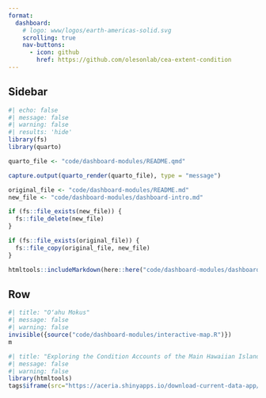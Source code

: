 ```yaml
---
format: 
  dashboard:
    # logo: www/logos/earth-americas-solid.svg
    scrolling: true
    nav-buttons:
      - icon: github
        href: https://github.com/olesonlab/cea-extent-condition
---
```


## Sidebar {.sidebar} 

```r
#| echo: false
#| message: false
#| warning: false
#| results: 'hide'
library(fs)
library(quarto)

quarto_file <- "code/dashboard-modules/README.qmd"

capture.output(quarto_render(quarto_file), type = "message")

original_file <- "code/dashboard-modules/README.md"
new_file <- "code/dashboard-modules/dashboard-intro.md"

if (fs::file_exists(new_file)) {
  fs::file_delete(new_file)
}

if (fs::file_exists(original_file)) {
  fs::file_copy(original_file, new_file)
}
```

```r
htmltools::includeMarkdown(here::here("code/dashboard-modules/dashboard-intro.md"))
```

## Row

```r
#| title: "Oʻahu Mokus"
#| message: false
#| warning: false
invisible({source("code/dashboard-modules/interactive-map.R")})
m
```

```r
#| title: "Exploring the Condition Accounts of the Main Hawaiian Islands: A Data Viewing and Export Tool"
#| message: false
#| warning: false
library(htmltools)
tags$iframe(src="https://aceria.shinyapps.io/download-current-data-app/", width="100%", height="500", frameborder="1")
```
